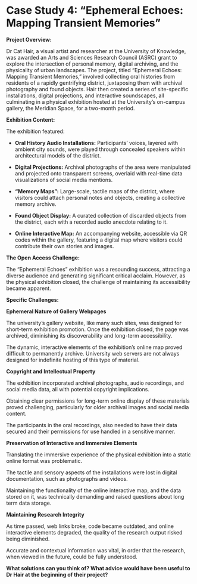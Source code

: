 # Case Study 4: "Ephemeral Echoes: Mapping Transient Memories" {#sec-cs4}

**Project Overview:**

Dr Cat Hair, a visual artist and researcher at the University of Knowledge, was awarded an Arts and Sciences Research Council (ASRC) grant to explore the intersection of personal memory, digital archiving, and the physicality of urban landscapes. The project, titled "Ephemeral Echoes: Mapping Transient Memories," involved collecting oral histories from residents of a rapidly gentrifying district, juxtaposing them with archival photography and found objects. Hair then created a series of site-specific installations, digital projections, and interactive soundscapes, all culminating in a physical exhibition hosted at the University's on-campus gallery, the Meridian Space, for a two-month period.

**Exhibition Content:**

The exhibition featured:

-   **Oral History Audio Installations:** Participants’ voices, layered with ambient city sounds, were played through concealed speakers within architectural models of the district.

-   **Digital Projections:** Archival photographs of the area were manipulated and projected onto transparent screens, overlaid with real-time data visualizations of social media mentions.

-   **"Memory Maps":** Large-scale, tactile maps of the district, where visitors could attach personal notes and objects, creating a collective memory archive.

-   **Found Object Display:** A curated collection of discarded objects from the district, each with a recorded audio anecdote relating to it.

-   **Online Interactive Map:** An accompanying website, accessible via QR codes within the gallery, featuring a digital map where visitors could contribute their own stories and images.

**The Open Access Challenge:**

The "Ephemeral Echoes" exhibition was a resounding success, attracting a diverse audience and generating significant critical acclaim. However, as the physical exhibition closed, the challenge of maintaining its accessibility became apparent.

**Specific Challenges:**

**Ephemeral Nature of Gallery Webpages**

The university's gallery website, like many such sites, was designed for short-term exhibition promotion. Once the exhibition closed, the page was archived, diminishing its discoverability and long-term accessibility.

The dynamic, interactive elements of the exhibition's online map proved difficult to permanently archive. University web servers are not always designed for indefinite hosting of this type of material.

**Copyright and Intellectual Property**

The exhibition incorporated archival photographs, audio recordings, and social media data, all with potential copyright implications.

Obtaining clear permissions for long-term online display of these materials proved challenging, particularly for older archival images and social media content.

The participants in the oral recordings, also needed to have their data secured and their permissions for use handled in a sensitive manner.

**Preservation of Interactive and Immersive Elements**

Translating the immersive experience of the physical exhibition into a static online format was problematic.

The tactile and sensory aspects of the installations were lost in digital documentation, such as photographs and videos.

Maintaining the functionality of the online interactive map, and the data stored on it, was technically demanding and raised questions about long term data storage.

**Maintaining Research Integrity**

As time passed, web links broke, code became outdated, and online interactive elements degraded, the quality of the research output risked being diminished. 

Accurate and contextual information was vital, in order that the research, when viewed in the future, could be fully understood.

**What solutions can you think of? What advice would have been useful to Dr Hair at the beginning of their project?**
